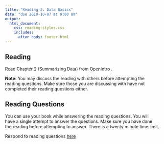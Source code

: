 ```yaml
---
title: "Reading 2: Data Basics"
date: "due 2019-10-07 at 9:00 am"
output: 
  html_document:
    css: reading-styles.css 
    includes:
      after_body: footer.html
---
```


## Reading

Read Chapter 2 (Summarizing Data) from <a href = "https://leanpub.com/openintro-statistics"> OpenIntro </a>. 



__Note:__ You may discuss the reading with others before attempting the reading questions. Make sure those you are discussing with have not completed their reading questions either. 

## Reading Questions

You can use your book while answering the reading questions. You will have a single attempt to answer the questions. Make sure you have done the reading before attempting to answer. There is a twenty minute time limit. 

Respond to reading questions <a href="https://canvas.eee.uci.edu/courses/19775/quizzes/70540"> here </a>

<br>
<br>
<br>
